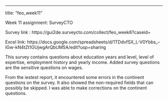 ---
title: "feo_week11"

Week 11 assignment: SurveyCTO

Survey link : https://gui2de.surveycto.com/collect/feo_week6?caseid=

Excel link: https://docs.google.com/spreadsheets/d/1TDdvfSX_L-V0Ybbs_--IGw-kN4tZt1GUjwgArQbUM5A/edit?usp=sharing 

This survey contains questions about education years and level, level of expertise, employment history and yearly income. Added survey questions are the sensitive questions on wages. 

From the iestest report, it encountered some errors in the continent questions on the survey. It also showed the non-required fields that can possibly be skipped. I was able to make corrections on the continent questions.  
